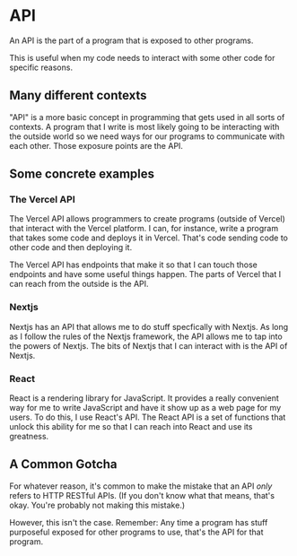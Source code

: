 
# API

An API is the part of a program that is exposed to other programs.

This is useful when my code needs to interact with some other code for specific reasons.

## Many different contexts

"API" is a more basic concept in programming that gets used in all sorts of contexts. A program that I write is most likely going to be interacting with the outside world so we need ways for our programs to communicate with each other. Those exposure points are the API.

## Some concrete examples

### The Vercel API

The Vercel API allows programmers to create programs (outside of Vercel) that interact with the Vercel platform. I can, for instance, write a program that takes some code and deploys it in Vercel. That's code sending code to other code and then deploying it.

The Vercel API has <KeyTermLink termUrl="endpoint">endpoints</KeyTermLink> that make it so that I can touch those endpoints and have some useful things happen. The parts of Vercel that I can reach from the outside is the API.

### Nextjs

Nextjs has an API that allows me to do stuff specfically with Nextjs. As long as I follow the rules of the Nextjs framework, the API allows me to tap into the powers of Nextjs. The bits of Nextjs that I can interact with is the API of Nextjs.

### React

React is a rendering library for JavaScript. It provides a really convenient way for me to write JavaScript and have it show up as a web page for my users. To do this, I use React's API. The React API is a set of functions that unlock this ability for me so that I can reach into React and use its greatness.

## A Common Gotcha

For whatever reason, it's common to make the mistake that an API *only* refers to HTTP RESTful APIs. (If you don't know what that means, that's okay. You're probably not making this mistake.)

However, this isn't the case. Remember: Any time a program has stuff purposeful exposed for other programs to use, that's the API for that program.